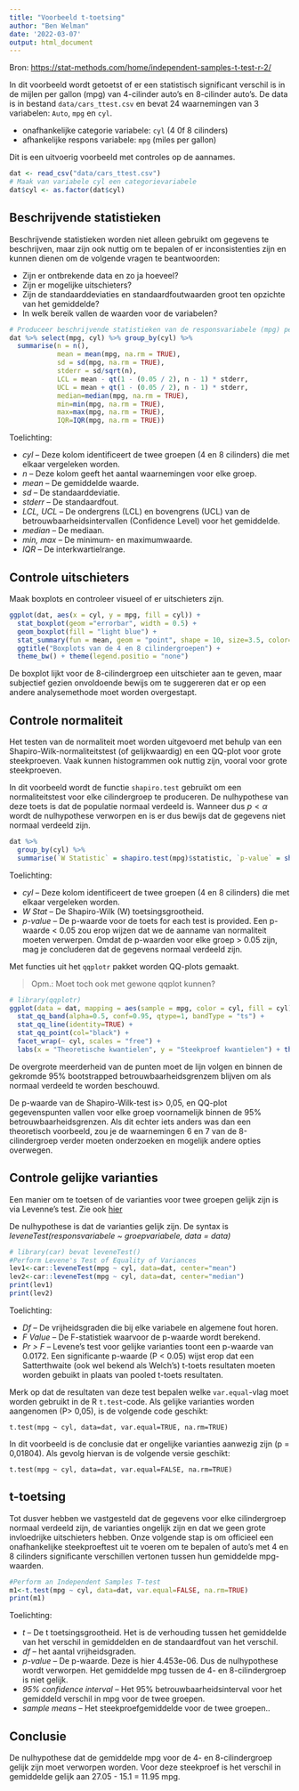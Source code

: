```yaml
---
title: "Voorbeeld t-toetsing"
author: "Ben Welman"
date: '2022-03-07'
output: html_document
---
```


Bron: <https://stat-methods.com/home/independent-samples-t-test-r-2/>

In dit voorbeeld wordt getoetst of er een statistisch significant verschil is in de mijlen per gallon (mpg) van 4-cilinder auto's en 8-cilinder auto's.
De data is in bestand `data/cars_ttest.csv` en bevat 24 waarnemingen van 3 variabelen: `Auto`, `mpg` en `cyl`.

+ onafhankelijke categorie variabele: `cyl` (4 0f 8 cilinders)
+ afhankelijke respons variabele: `mpg` (miles per gallon)

Dit is een uitvoerig voorbeeld met controles op de aannames.

```r
dat <- read_csv("data/cars_ttest.csv")
# Maak van variabele cyl een categorievariabele
dat$cyl <- as.factor(dat$cyl)
```

## Beschrijvende statistieken {-}

Beschrijvende statistieken worden niet alleen gebruikt om gegevens te beschrijven, maar zijn ook nuttig om te bepalen of er inconsistenties zijn en kunnen dienen om de volgende vragen te beantwoorden:

+ Zijn er ontbrekende data en zo ja hoeveel?
+ Zijn er mogelijke uitschieters?
+ Zijn de standaarddeviaties en standaardfoutwaarden groot ten opzichte van het gemiddelde?
+ In welk bereik vallen de waarden voor de variabelen?

```r
# Produceer beschrijvende statistieken van de responsvariabele (mpg) per groep
dat %>% select(mpg, cyl) %>% group_by(cyl) %>% 
  summarise(n = n(), 
            mean = mean(mpg, na.rm = TRUE), 
            sd = sd(mpg, na.rm = TRUE),
            stderr = sd/sqrt(n), 
            LCL = mean - qt(1 - (0.05 / 2), n - 1) * stderr,
            UCL = mean + qt(1 - (0.05 / 2), n - 1) * stderr,
            median=median(mpg, na.rm = TRUE),
            min=min(mpg, na.rm = TRUE), 
            max=max(mpg, na.rm = TRUE),
            IQR=IQR(mpg, na.rm = TRUE))
```

Toelichting:

+ *cyl* -- Deze kolom identificeert de twee groepen (4 en 8 cilinders) die met elkaar vergeleken worden.
+ *n* -- Deze kolom geeft het aantal waarnemingen voor elke groep.
+ *mean* -- De gemiddelde waarde.
+ *sd* -- De standaarddeviatie.
+ *stderr* -- De standaardfout.
+ *LCL, UCL* -- De ondergrens (LCL) en bovengrens (UCL) van de betrouwbaarheidsintervallen (Confidence Level) voor het gemiddelde.
+ *median* -- De mediaan.
+ *min, max* -- De minimum- en maximumwaarde.
+ *IQR* -- De interkwartielrange.

## Controle uitschieters {-}

Maak boxplots en controleer visueel of er uitschieters zijn.

```r
ggplot(dat, aes(x = cyl, y = mpg, fill = cyl)) +
  stat_boxplot(geom ="errorbar", width = 0.5) +
  geom_boxplot(fill = "light blue") + 
  stat_summary(fun = mean, geom = "point", shape = 10, size=3.5, color="black") + 
  ggtitle("Boxplots van de 4 en 8 cilindergroepen") + 
  theme_bw() + theme(legend.positio = "none")
```

De boxplot lijkt voor de 8-cilindergroep een uitschieter aan te geven, maar subjectief gezien onvoldoende bewijs om te suggereren dat er op een andere analysemethode moet worden overgestapt.

## Controle normaliteit {-}

Het testen van de normaliteit moet worden uitgevoerd met behulp van een Shapiro-Wilk-normaliteitstest (of gelijkwaardig) en een QQ-plot voor grote steekproeven.
Vaak kunnen histogrammen ook nuttig zijn, vooral voor grote steekproeven.

In dit voorbeeld wordt de functie `shapiro.test` gebruikt om een normaliteitstest voor elke cilindergroep te produceren.
De nulhypothese van deze toets is dat de populatie normaal verdeeld is.
Wanneer dus $p < \alpha$ wordt de nulhypothese verworpen en is er dus bewijs dat de gegevens niet normaal verdeeld zijn.

```r
dat %>%
  group_by(cyl) %>%
  summarise(`W Statistic` = shapiro.test(mpg)$statistic, `p-value` = shapiro.test(mpg)$p.value)
```

Toelichting:

+ *cyl* -- Deze kolom identificeert de twee groepen (4 en 8 cilinders) die met elkaar vergeleken worden.
+ *W Stat* -- De Shapiro-Wilk (W) toetsingsgrootheid.
+ *p-value* -- De p-waarde voor de toets for each test is provided. Een p-waarde \< 0.05 zou erop wijzen dat we de aanname van normaliteit moeten verwerpen. Omdat de p-waarden voor elke groep \> 0.05 zijn, mag je concluderen dat de gegevens normaal verdeeld zijn.

Met functies uit het `qqplotr` pakket worden QQ-plots gemaakt.

> Opm.: Moet toch ook met gewone qqplot kunnen?

```r
# library(qqplotr)
ggplot(data = dat, mapping = aes(sample = mpg, color = cyl, fill = cyl)) +
  stat_qq_band(alpha=0.5, conf=0.95, qtype=1, bandType = "ts") +
  stat_qq_line(identity=TRUE) +
  stat_qq_point(col="black") +
  facet_wrap(~ cyl, scales = "free") +
  labs(x = "Theoretische kwantielen", y = "Steekproef kwantielen") + theme_bw() 
```

De overgrote meerderheid van de punten moet de lijn volgen en binnen de gekromde 95% bootstrapped betrouwbaarheidsgrenzem blijven om als normaal verdeeld te worden beschouwd.

De p-waarde van de Shapiro-Wilk-test is\> 0,05, en QQ-plot gegevenspunten vallen voor elke groep voornamelijk binnen de 95% betrouwbaarheidsgrenzen.
Als dit echter iets anders was dan een theoretisch voorbeeld, zou je de waarnemingen 6 en 7 van de 8-cilindergroep verder moeten onderzoeken en mogelijk andere opties overwegen.

## Controle gelijke varianties {-}

Een manier om te toetsen of de varianties voor twee groepen gelijk zijn is via Levenne's test.
Zie ook [hier](https://www.statology.org/levenes-test-r/)

De nulhypothese is dat de varianties gelijk zijn.
De syntax is *leveneTest(responsvariabele \~ groepvariabele, data = data)*

```r
# library(car) bevat leveneTest()
#Perform Levene's Test of Equality of Variances
lev1<-car::leveneTest(mpg ~ cyl, data=dat, center="mean")
lev2<-car::leveneTest(mpg ~ cyl, data=dat, center="median")
print(lev1)
print(lev2)
```

Toelichting:

-   *Df* -- De vrijheidsgraden die bij elke variabele en algemene fout horen.
-   *F Value* -- De F-statistiek waarvoor de p-waarde wordt berekend.
-   *Pr \> F* -- Levene's test voor gelijke varianties toont een p-waarde van 0.0172. Een significante p-waarde (P \< 0.05) wijst erop dat een Satterthwaite (ook wel bekend als Welch's) t-toets resultaten moeten worden gebuikt in plaats van pooled t-toets resultaten.

Merk op dat de resultaten van deze test bepalen welke `var.equal`-vlag moet worden gebruikt in de R `t.test`-code.
Als gelijke varianties worden aangenomen (P> 0,05), is de volgende code geschikt:

`t.test(mpg ~ cyl, data=dat, var.equal=TRUE, na.rm=TRUE)`

In dit voorbeeld is de conclusie dat er ongelijke varianties aanwezig zijn (p = 0,01804).
Als gevolg hiervan is de volgende versie geschikt:

`t.test(mpg ~ cyl, data=dat, var.equal=FALSE, na.rm=TRUE)`

## t-toetsing {-}

Tot dusver hebben we vastgesteld dat de gegevens voor elke cilindergroep normaal verdeeld zijn, de varianties ongelijk zijn en dat we geen grote invloedrijke uitschieters hebben.
Onze volgende stap is om officieel een onafhankelijke steekproeftest uit te voeren om te bepalen of auto's met 4 en 8 cilinders significante verschillen vertonen tussen hun gemiddelde mpg-waarden.

```r
#Perform an Independent Samples T-test
m1<-t.test(mpg ~ cyl, data=dat, var.equal=FALSE, na.rm=TRUE)
print(m1)
```

Toelichting:

-   *t* -- De t toetsingsgrootheid. Het is de verhouding tussen het gemiddelde van het verschil in gemiddelden en de standaardfout van het verschil.
-   *df* -- het aantal vrijheidsgraden.
-   *p-value* -- De p-waarde. Deze is hier 4.453e-06. Dus de nulhypothese wordt verworpen. Het gemiddelde mpg tussen de 4- en 8-cilindergroep is niet gelijk.
-   *95% confidence interval* -- Het 95% betrouwbaarheidsinterval voor het gemiddeld verschil in mpg voor de twee groepen.
-   *sample means* -- Het steekproefgemiddelde voor de twee groepen..

## Conclusie {-}

De nulhypothese dat de gemiddelde mpg voor de 4- en 8-cilindergroep gelijk zijn moet verworpen worden.
Voor deze steekproef is het verschil in gemiddelde gelijk aan 27.05 - 15.1 = 11.95 mpg.
